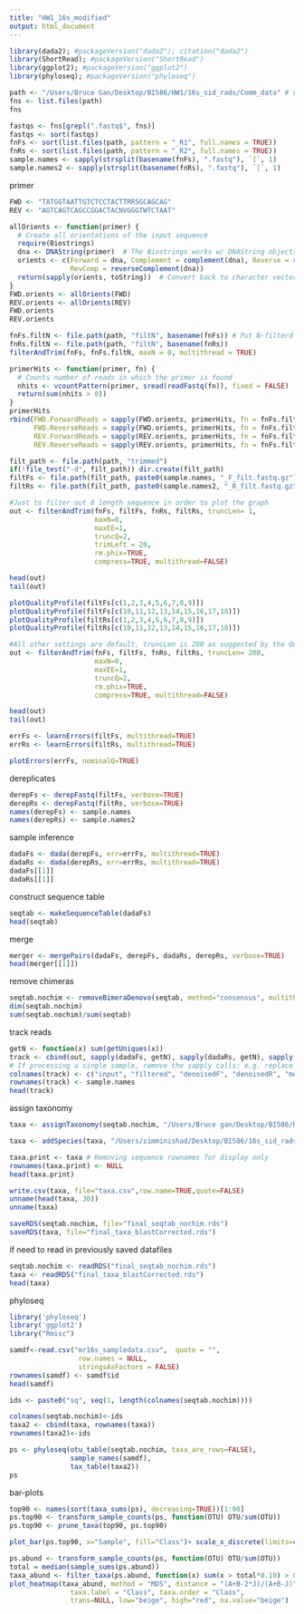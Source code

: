 ---
title: "HW1_16s_modified"
output: html_document
---
```{r}
library(dada2); #packageVersion("dada2"); citation("dada2")
library(ShortRead); #packageVersion("ShortRead")
library(ggplot2); #packageVersion("ggplot2")
library(phyloseq); #packageVersion("phyloseq")
```

```{r}
path <- "/Users/Bruce Gan/Desktop/BI586/HW1/16s_sid_rads/Comm_data" # CHANGE ME to the directory containing the fastq files after unzipping.
fns <- list.files(path)
fns
```

```{r}
fastqs <- fns[grepl(".fastq$", fns)]
fastqs <- sort(fastqs)
fnFs <- sort(list.files(path, pattern = "_R1", full.names = TRUE))
fnRs <- sort(list.files(path, pattern = "_R2", full.names = TRUE))
sample.names <- sapply(strsplit(basename(fnFs), ".fastq"), `[`, 1)
sample.names2 <- sapply(strsplit(basename(fnRs), ".fastq"), `[`, 1)
```

primer
```{r}
FWD <- "TATGGTAATTGTCTCCTACTTRRSGCAGCAG"
REV <- "AGTCAGTCAGCCGGACTACNVGGGTWTCTAAT"

allOrients <- function(primer) {
  # Create all orientations of the input sequence
  require(Biostrings)
  dna <- DNAString(primer)  # The Biostrings works w/ DNAString objects rather than character vectors
  orients <- c(Forward = dna, Complement = complement(dna), Reverse = reverse(dna), 
               RevComp = reverseComplement(dna))
  return(sapply(orients, toString))  # Convert back to character vector
}
FWD.orients <- allOrients(FWD)
REV.orients <- allOrients(REV)
FWD.orients
REV.orients

fnFs.filtN <- file.path(path, "filtN", basename(fnFs)) # Put N-filterd files in filtN/ subdirectory
fnRs.filtN <- file.path(path, "filtN", basename(fnRs))
filterAndTrim(fnFs, fnFs.filtN, maxN = 0, multithread = TRUE)

primerHits <- function(primer, fn) {
  # Counts number of reads in which the primer is found
  nhits <- vcountPattern(primer, sread(readFastq(fn)), fixed = FALSE)
  return(sum(nhits > 0))
}
primerHits
rbind(FWD.ForwardReads = sapply(FWD.orients, primerHits, fn = fnFs.filtN[[3]]), 
      FWD.ReverseReads = sapply(FWD.orients, primerHits, fn = fnFs.filtN[[3]]), 
      REV.ForwardReads = sapply(REV.orients, primerHits, fn = fnFs.filtN[[3]]), 
      REV.ReverseReads = sapply(REV.orients, primerHits, fn = fnFs.filtN[[3]]))
```

```{r}
filt_path <- file.path(path, "trimmed")
if(!file_test("-d", filt_path)) dir.create(filt_path)
filtFs <- file.path(filt_path, paste0(sample.names, "_F_filt.fastq.gz"))
filtRs <- file.path(filt_path, paste0(sample.names2, "_R_filt.fastq.gz"))
```

```{r}
#Just to filter out 0 length sequence in order to plot the graph
out <- filterAndTrim(fnFs, filtFs, fnRs, filtRs, truncLen= 1, 
                     maxN=0,
                     maxEE=1,
                     truncQ=2, 
                     trimLeft = 20, 
                     rm.phix=TRUE, 
                     compress=TRUE, multithread=FALSE) 

head(out)
tail(out)
```

```{r}
plotQualityProfile(filtFs[c(1,2,3,4,5,6,7,8,9)])
plotQualityProfile(filtFs[c(10,11,12,13,14,15,16,17,18)])
plotQualityProfile(filtRs[c(1,2,3,4,5,6,7,8,9)])
plotQualityProfile(filtRs[c(10,11,12,13,14,15,16,17,18)])
```

```{r}
#All other settings are default, truncLen is 200 as suggested by the QualityProfile
out <- filterAndTrim(fnFs, filtFs, fnRs, filtRs, truncLen= 200, 
                     maxN=0, 
                     maxEE=1, 
                     truncQ=2, 
                     rm.phix=TRUE, 
                     compress=TRUE, multithread=FALSE) 

head(out)
tail(out)
```

```{r}
errFs <- learnErrors(filtFs, multithread=TRUE)
errRs <- learnErrors(filtRs, multithread=TRUE)
```

```{r}
plotErrors(errFs, nominalQ=TRUE)
```

dereplicates
```{r}
derepFs <- derepFastq(filtFs, verbose=TRUE)
derepRs <- derepFastq(filtRs, verbose=TRUE)
names(derepFs) <- sample.names
names(derepRs) <- sample.names2
```

sample inference
```{r}
dadaFs <- dada(derepFs, err=errFs, multithread=TRUE)
dadaRs <- dada(derepRs, err=errRs, multithread=TRUE)
dadaFs[[1]]
dadaRs[[1]]
```

construct sequence table
```{r}
seqtab <- makeSequenceTable(dadaFs)
head(seqtab)
```

merge
```{r}
merger <- mergePairs(dadaFs, derepFs, dadaRs, derepRs, verbose=TRUE)
head(merger[[1]])
```

remove chimeras
```{r}
seqtab.nochim <- removeBimeraDenovo(seqtab, method="consensus", multithread=TRUE, verbose=TRUE)
dim(seqtab.nochim)
sum(seqtab.nochim)/sum(seqtab)
```

track reads
```{r}
getN <- function(x) sum(getUniques(x))
track <- cbind(out, sapply(dadaFs, getN), sapply(dadaRs, getN), sapply(merger, getN), rowSums(seqtab.nochim))
# If processing a single sample, remove the sapply calls: e.g. replace sapply(dadaFs, getN) with getN(dadaFs)
colnames(track) <- c("input", "filtered", "denoisedF", "denoisedR", "merged", "nonchim")
rownames(track) <- sample.names
head(track)
```

assign taxonomy

```{r}
taxa <- assignTaxonomy(seqtab.nochim, "/Users/Bruce gan/Desktop/BI586/HW1/silva_nr_v132_train_set.fa", multithread=TRUE)
```

```{r}
taxa <- addSpecies(taxa, "/Users/simminishad/Desktop/BI586/16s_sid_rads/silva_species_assignment_v138.fa")
```

```{r}
taxa.print <- taxa # Removing sequence rownames for display only
rownames(taxa.print) <- NULL
head(taxa.print)
```
```{r}
write.csv(taxa, file="taxa.csv",row.name=TRUE,quote=FALSE)
unname(head(taxa, 30))
unname(taxa)
```
```{r}
saveRDS(seqtab.nochim, file="final_seqtab_nochim.rds")
saveRDS(taxa, file="final_taxa_blastCorrected.rds")
```
if need to read in previously saved datafiles
```{r}
seqtab.nochim <- readRDS("final_seqtab_nochim.rds")
taxa <- readRDS("final_taxa_blastCorrected.rds")
head(taxa)
```

phyloseq
```{r}
library('phyloseq')
library('ggplot2')
library("Rmisc")
```

```{r}
samdf<-read.csv("mr16s_sampledata.csv",  quote = "", 
                 row.names = NULL, 
                 stringsAsFactors = FALSE)
rownames(samdf) <- samdf$id
head(samdf)
```

```{r}
ids <- paste0("sq", seq(1, length(colnames(seqtab.nochim))))

colnames(seqtab.nochim)<-ids
taxa2 <- cbind(taxa, rownames(taxa)) 
rownames(taxa2)<-ids

ps <- phyloseq(otu_table(seqtab.nochim, taxa_are_rows=FALSE), 
               sample_names(samdf), 
               tax_table(taxa2))
ps
```

bar-plots
```{r}
top90 <- names(sort(taxa_sums(ps), decreasing=TRUE))[1:90]
ps.top90 <- transform_sample_counts(ps, function(OTU) OTU/sum(OTU))
ps.top90 <- prune_taxa(top90, ps.top90)

plot_bar(ps.top90, x="Sample", fill="Class")+ scale_x_discrete(limits=c("A10_bh_rad_18_16s_R1","C6_bh_rad_18_16s_R1","C7_bh_rad_18_16s_R1","D1_bh_rad_18_16s_R1","D8_bh_rad_18_16s_R1","D9_bh_rad_18_16s_R1","E2_bh_rad_18_16s_R1","G4_bh_rad_18_16s_R1","G6_bh_rad_18_16s_R1","H3_bh_rad_18_16s_R1","A8_bh_sid_18_16s_R1","B7_bh_sid_18_16s_R1","C1_bh_sid_18_16s_R1","C10_bh_sid_18_16s_R1","C8_bh_sid_18_16s_R1","D3_bh_sid_18_16s_R1","E1_bh_sid_18_16s_R1","G7_bh_sid_18_16s_R1","H2_bh_sid_18_16s_R1"))
```

```{r}
ps.abund <- transform_sample_counts(ps, function(OTU) OTU/sum(OTU))
total = median(sample_sums(ps.abund))
taxa_abund <- filter_taxa(ps.abund, function(x) sum(x > total*0.10) > 0, TRUE)
plot_heatmap(taxa_abund, method = "MDS", distance = "(A+B-2*J)/(A+B-J)", 
               taxa.label = "Class", taxa.order = "Class", 
               trans=NULL, low="beige", high="red", na.value="beige")
```
